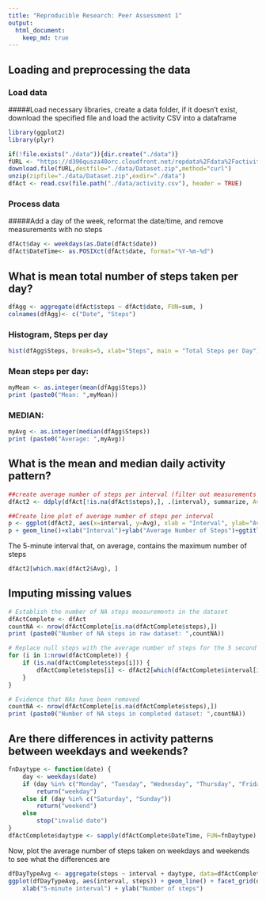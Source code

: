 ```yaml
---
title: "Reproducible Research: Peer Assessment 1"
output: 
  html_document:
    keep_md: true
---
```



## Loading and preprocessing the data
### Load data
#####Load necessary libraries, create a data folder, if it doesn't exist, download the specified file and load the activity CSV into a dataframe

```r

library(ggplot2)
library(plyr)

if(!file.exists("./data")){dir.create("./data")}
fURL <- "https://d396qusza40orc.cloudfront.net/repdata%2Fdata%2Factivity.zip"
download.file(fURL,destfile="./data/Dataset.zip",method="curl")
unzip(zipfile="./data/Dataset.zip",exdir="./data")
dfAct <- read.csv(file.path("./data/activity.csv"), header = TRUE)

```

### Process data
#####Add a day of the week, reformat the date/time, and remove measurements with no steps

```r
dfAct$day <- weekdays(as.Date(dfAct$date))
dfAct$DateTime<- as.POSIXct(dfAct$date, format="%Y-%m-%d")
```

## What is mean total number of steps taken per day?

```r
dfAgg <- aggregate(dfAct$steps ~ dfAct$date, FUN=sum, )
colnames(dfAgg)<- c("Date", "Steps")
```

### Histogram, Steps per day

```r
hist(dfAgg$Steps, breaks=5, xlab="Steps", main = "Total Steps per Day")
```

### Mean steps per day: 
```r
myMean <- as.integer(mean(dfAgg$Steps))
print (paste0("Mean: ",myMean))
```
### MEDIAN: 
```r
myAvg <- as.integer(median(dfAgg$Steps))
print (paste0("Average: ",myAvg))
```


## What is the mean and median daily activity pattern?
```r

##create average number of steps per interval (filter out measurements with null steps)
dfAct2 <- ddply(dfAct[!is.na(dfAct$steps),], .(interval), summarize, Avg = mean(steps))

##Create line plot of average number of steps per interval
p <- ggplot(dfAct2, aes(x=interval, y=Avg), xlab = "Interval", ylab="Average Number of Steps")
p + geom_line()+xlab("Interval")+ylab("Average Number of Steps")+ggtitle("Average Number of Steps per Interval")
```
The 5-minute interval that, on average, contains the maximum number of steps
```r
dfAct2[which.max(dfAct2$Avg), ]
```

## Imputing missing values
```r

# Establish the number of NA steps measurements in the dataset
dfActComplete <- dfAct 
countNA <- nrow(dfActComplete[is.na(dfActComplete$steps),])
print (paste0("Number of NA steps in raw dataset: ",countNA))

# Replace null steps with the average number of steps for the 5 second interval
for (i in 1:nrow(dfActComplete)) {
    if (is.na(dfActComplete$steps[i])) {
        dfActComplete$steps[i] <- dfAct2[which(dfActComplete$interval[i] == dfAct2$interval), ]$Avg
    }
}

# Evidence that NAs have been removed
countNA <- nrow(dfActComplete[is.na(dfActComplete$steps),])
print (paste0("Number of NA steps in completed dataset: ",countNA))

```

## Are there differences in activity patterns between weekdays and weekends?
```r
fnDaytype <- function(date) {
    day <- weekdays(date)
    if (day %in% c("Monday", "Tuesday", "Wednesday", "Thursday", "Friday"))
        return("weekday")
    else if (day %in% c("Saturday", "Sunday"))
        return("weekend")
    else
        stop("invalid date")
}
dfActComplete$daytype <- sapply(dfActComplete$DateTime, FUN=fnDaytype)
```

Now, plot the average number of steps taken on weekdays and weekends to see what the differences are

```r
dfDayTypeAvg <- aggregate(steps ~ interval + daytype, data=dfActComplete, mean)
ggplot(dfDayTypeAvg, aes(interval, steps)) + geom_line() + facet_grid(daytype ~ .) +
    xlab("5-minute interval") + ylab("Number of steps")
```